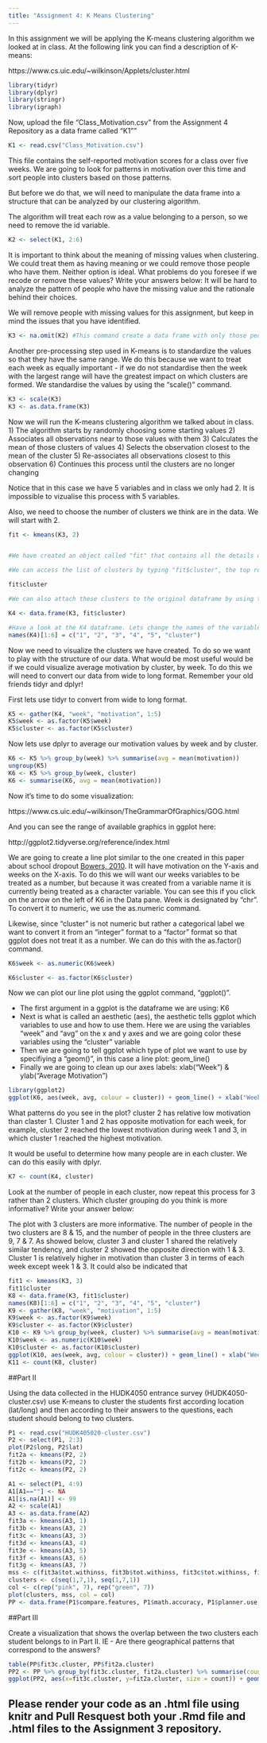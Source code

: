 ```yaml
---
title: "Assignment 4: K Means Clustering"
---
```


In this assignment we will be applying the K-means clustering algorithm we looked at in class. At the following link you can find a description of K-means:

https://www.cs.uic.edu/~wilkinson/Applets/cluster.html


```r
library(tidyr)
library(dplyr)
library(stringr)
library(igraph)

```

Now, upload the file "Class_Motivation.csv" from the Assignment 4 Repository as a data frame called "K1""
```r

K1 <- read.csv("Class_Motivation.csv")

```

This file contains the self-reported motivation scores for a class over five weeks. We are going to look for patterns in motivation over this time and sort people into clusters based on those patterns.

But before we do that, we will need to manipulate the data frame into a structure that can be analyzed by our clustering algorithm.

The algorithm will treat each row as a value belonging to a person, so we need to remove the id variable.

```r

K2 <- select(K1, 2:6)

```

It is important to think about the meaning of missing values when clustering. We could treat them as having meaning or we could remove those people who have them. Neither option is ideal. What problems do you foresee if we recode or remove these values? Write your answers below:
It will be hard to analyze the pattern of people who have the missing value and the rationale behind their choices.


We will remove people with missing values for this assignment, but keep in mind the issues that you have identified.


```r

K3 <- na.omit(K2) #This command create a data frame with only those people with no missing values. It "omits" all rows with missing values, also known as a "listwise deletion". EG - It runs down the list deleting rows as it goes.

```

Another pre-processing step used in K-means is to standardize the values so that they have the same range. We do this because we want to treat each week as equally important - if we do not standardise then the week with the largest range will have the greatest impact on which clusters are formed. We standardise the values by using the "scale()" command.

```r

K3 <- scale(K3)
K3 <- as.data.frame(K3)
```


Now we will run the K-means clustering algorithm we talked about in class. 
1) The algorithm starts by randomly choosing some starting values 
2) Associates all observations near to those values with them
3) Calculates the mean of those clusters of values
4) Selects the observation closest to the mean of the cluster
5) Re-associates all observations closest to this observation
6) Continues this process until the clusters are no longer changing

Notice that in this case we have 5 variables and in class we only had 2. It is impossible to vizualise this process with 5 variables.

Also, we need to choose the number of clusters we think are in the data. We will start with 2.

```r

fit <- kmeans(K3, 2)


#We have created an object called "fit" that contains all the details of our clustering including which observations belong to each cluster.

#We can access the list of clusters by typing "fit$cluster", the top row corresponds to the original order the rows were in. Notice we have deleted some rows.

fit$cluster

#We can also attach these clusters to the original dataframe by using the "data.frame" command to create a new data frame called K4.

K4 <- data.frame(K3, fit$cluster)

#Have a look at the K4 dataframe. Lets change the names of the variables to make it more convenient with the names() command.
names(K4)[1:6] = c("1", "2", "3", "4", "5", "cluster")

```

Now we need to visualize the clusters we have created. To do so we want to play with the structure of our data. What would be most useful would be if we could visualize average motivation by cluster, by week. To do this we will need to convert our data from wide to long format. Remember your old friends tidyr and dplyr!

First lets use tidyr to convert from wide to long format.
```r

K5 <- gather(K4, "week", "motivation", 1:5)
K5$week <- as.factor(K5$week)
K5$cluster <- as.factor(K5$cluster)
```

Now lets use dplyr to average our motivation values by week and by cluster.

```r

K6 <- K5 %>% group_by(week) %>% summarise(avg = mean(motivation))
ungroup(K5)
K6 <- K5 %>% group_by(week, cluster)
K6 <- summarise(K6, avg = mean(motivation))

```

Now it's time to do some visualization: 

https://www.cs.uic.edu/~wilkinson/TheGrammarOfGraphics/GOG.html

And you can see the range of available graphics in ggplot here:

http://ggplot2.tidyverse.org/reference/index.html

We are going to create a line plot similar to the one created in this paper about school dropout [Bowers, 2010](http://pareonline.net/pdf/v15n7.pdf). It will have motivation on the Y-axis and weeks on the X-axis. To do this we will want our weeks variables to be treated as a number, but because it was created from a variable name it is currently being treated as a character variable. You can see this if you click on the arrow on the left of K6 in the Data pane. Week is designated by "chr". To convert it to numeric, we use the as.numeric command. 

Likewise, since "cluster" is not numeric but rather a categorical label we want to convert it from an "integer" format to a "factor" format so that ggplot does not treat it as a number. We can do this with the as.factor() command.

```r

K6$week <- as.numeric(K6$week)

K6$cluster <- as.factor(K6$cluster)

```

Now we can plot our line plot using the ggplot command, "ggplot()".

- The first argument in a ggplot is the dataframe we are using: K6
- Next is what is called an aesthetic (aes), the aesthetic tells ggplot which variables to use and how to use them. Here we are using the variables "week" and "avg" on the x and y axes and we are going color these variables using the "cluster" variable
- Then we are going to tell ggplot which type of plot we want to use by specifiying a "geom()", in this case a line plot: geom_line()
- Finally we are going to clean up our axes labels: xlab("Week") & ylab("Average Motivation")

```r
library(ggplot2)
ggplot(K6, aes(week, avg, colour = cluster)) + geom_line() + xlab("Week") + ylab("Average Motivation")

```

What patterns do you see in the plot?
cluster 2 has relative low motivation than claster 1. Cluster 1 and 2 has opposite motivation for each week, for example, cluster 2 reached the lowest motivation during week 1 and 3, in which cluster 1 reached the highest motivation. 

It would be useful to determine how many people are in each cluster. We can do this easily with dplyr.

```r
K7 <- count(K4, cluster)
```

Look at the number of people in each cluster, now repeat this process for 3 rather than 2 clusters. Which cluster grouping do you think is more informative? Write your answer below:

The plot with 3 clusters are more informative. The number of people in the two clusters are 8 & 15, and the number of people in the three clusters are 9, 7 & 7. As showed below, cluster 3 and cluster 1 shared the relatively similar tendency, and cluster 2 showed the opposite direction with 1 & 3. Cluster 1 is relatively higher in motivation than cluster 3 in terms of each week except week 1 & 3. It could also be indicated that 

```r
fit1 <- kmeans(K3, 3)
fit1$cluster
K8 <- data.frame(K3, fit1$cluster)
names(K8)[1:6] = c("1", "2", "3", "4", "5", "cluster")
K9 <- gather(K8, "week", "motivation", 1:5)
K9$week <- as.factor(K9$week)
K9$cluster <- as.factor(K9$cluster)
K10 <- K9 %>% group_by(week, cluster) %>% summarise(avg = mean(motivation))
K10$week <- as.numeric(K10$week)
K10$cluster <- as.factor(K10$cluster)
ggplot(K10, aes(week, avg, colour = cluster)) + geom_line() + xlab("Week") + ylab("Average Motivation")
K11 <- count(K8, cluster)
```


##Part II

Using the data collected in the HUDK4050 entrance survey (HUDK4050-cluster.csv) use K-means to cluster the students first according location (lat/long) and then according to their answers to the questions, each student should belong to two clusters.
```r
P1 <- read.csv("HUDK405020-cluster.csv")
P2 <- select(P1, 2:3)
plot(P2$long, P2$lat)
fit2a <- kmeans(P2, 2)
fit2b <- kmeans(P2, 2)
fit2c <- kmeans(P2, 2)

```
```r
A1 <- select(P1, 4:9)
A1[A1==""] <- NA
A1[is.na(A1)] <- 99
A2 <- scale(A1)
A3 <- as.data.frame(A2)
fit3a <- kmeans(A3, 1)
fit3b <- kmeans(A3, 2)
fit3c <- kmeans(A3, 3)
fit3d <- kmeans(A3, 4)
fit3e <- kmeans(A3, 5)
fit3f <- kmeans(A3, 6)
fit3g <- kmeans(A3, 7)
mss <- c(fit3a$tot.withinss, fit3b$tot.withinss, fit3c$tot.withinss, fit3d$tot.withinss, fit3e$tot.withinss, fit3f$tot.withinss, fit3g$tot.withinss, fit3a$betweenss, fit3b$betweenss, fit3c$betweenss, fit3d$betweenss, fit3e$betweenss, fit3f$betweenss, fit3g$betweenss)
clusters <- c(seq(1,7,1), seq(1,7,1))
col <- c(rep("pink", 7), rep("green", 7))
plot(clusters, mss, col = col)
PP <- data.frame(P1$compare.features, P1$math.accuracy, P1$planner.use, P1$enjoy.discuss, P1$enjoy.group, P1$meet.deadline, P1$lat, P1$long, fit3c$cluster, fit2a$cluster)

```



##Part III

Create a visualization that shows the overlap between the two clusters each student belongs to in Part II. IE - Are there geographical patterns that correspond to the answers? 

```r
table(PP$fit3c.cluster, PP$fit2a.cluster)
PP2 <- PP %>% group_by(fit3c.cluster, fit2a.cluster) %>% summarise(count = n())
ggplot(PP2, aes(x=fit3c.cluster, y=fit2a.cluster, size = count)) + geom_point()

```


## Please render your code as an .html file using knitr and Pull Resquest both your .Rmd file and .html files to the Assignment 3 repository.

